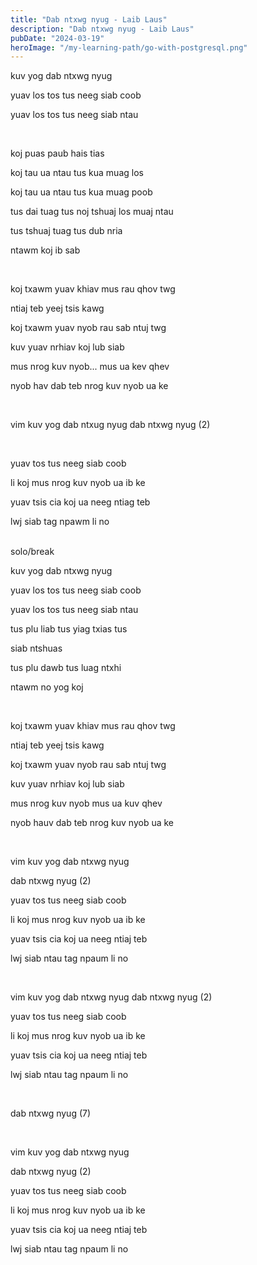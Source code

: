 ```yaml
---
title: "Dab ntxwg nyug - Laib Laus"
description: "Dab ntxwg nyug - Laib Laus"
pubDate: "2024-03-19"
heroImage: "/my-learning-path/go-with-postgresql.png"
---
```


kuv yog dab ntxwg nyug

yuav los tos tus neeg siab coob

yuav los tos tus neeg siab ntau

<br />

koj puas paub hais tias

koj tau ua ntau tus kua muag los

koj tau ua ntau tus kua muag poob

tus dai tuag tus noj tshuaj
los muaj ntau

tus tshuaj tuag tus dub nria

ntawm koj ib sab

<br />

koj txawm yuav khiav mus rau qhov twg

ntiaj teb yeej tsis kawg

koj txawm yuav nyob rau sab ntuj twg

kuv yuav nrhiav koj lub siab

mus nrog kuv nyob... mus ua kev qhev

nyob hav dab teb nrog kuv nyob ua ke

<br />

vim kuv yog dab ntxug nyug
dab ntxwg nyug (2)

<br />

yuav tos tus neeg siab coob

li koj mus nrog kuv nyob ua ib ke

yuav tsis cia koj ua neeg ntiag teb

lwj siab tag npawm li no

<br />
solo/break
<br />

kuv yog dab ntxwg nyug

yuav los tos tus neeg siab coob

yuav los tos tus neeg siab ntau

tus plu liab tus yiag txias tus

siab ntshuas

tus plu dawb tus luag ntxhi

ntawm no yog koj

<br />

koj txawm yuav khiav mus rau qhov twg

ntiaj teb yeej tsis kawg

koj txawm yuav nyob rau sab ntuj twg

kuv yuav nrhiav koj lub siab

mus nrog kuv nyob mus ua kuv qhev

nyob hauv dab teb nrog kuv nyob ua ke

<br />

vim kuv yog dab ntxwg nyug

dab ntxwg nyug (2)

yuav tos tus neeg siab coob

li koj mus nrog kuv nyob ua ib ke

yuav tsis cia koj ua neeg ntiaj teb

lwj siab ntau tag npaum li no

<br />

vim kuv yog dab ntxwg nyug
dab ntxwg nyug (2)

yuav tos tus neeg siab coob

li koj mus nrog kuv nyob ua ib ke

yuav tsis cia koj ua neeg ntiaj teb

lwj siab ntau tag npaum li no

<br />

dab ntxwg nyug (7)

<br />

vim kuv yog dab ntxwg nyug

dab ntxwg nyug (2)

yuav tos tus neeg siab coob

li koj mus nrog kuv nyob ua ib ke

yuav tsis cia koj ua neeg ntiaj teb

lwj siab ntau tag npaum li no
